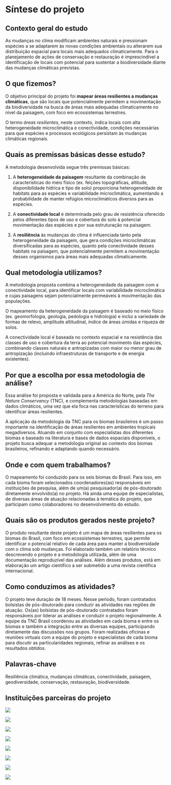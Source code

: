 # Síntese do projeto

## Contexto geral do estudo

As mudanças no clima modificam ambientes naturais e pressionam espécies a se adaptarem às novas condições ambientais ou alterarem sua distribuição espacial para locais mais adequados climaticamente. Para o planejamento de ações de conservação e restauração é imprescindível a identificação de locais com potencial para sustentar a biodiversidade diante das mudanças climáticas previstas.


## O que fizemos?

O objetivo principal do projeto foi **mapear áreas resilientes a mudanças climáticas**, que são locais que potencialmente permitem a movimentação da biodiversidade na busca de áreas mais adequadas climaticamente no nível da paisagem, com foco em ecossistemas terrestres.

O termo *áreas resilientes*, neste contexto, indica locais com alta heterogeneidade microclimática e conectividade, condições necessárias para que espécies e processos ecológicos persistam às mudanças climáticas regionais.


## Quais as premissas básicas desse estudo?

A metodologia desenvolvida segue três premissas básicas:

1.  A **heterogeneidade da paisagem** resultante da combinação de características do meio físico (ex. feições topográficas, altitude, disponibilidade hídrica e tipo de solo) proporciona heterogeneidade de habitats para as espécies e variabilidade microclimática, aumentando a probabilidade de manter refúgios microclimáticos diversos para as espécies. <!--contribui para a diversidade genética e fenotípica de espécies.-->

2.  A **conectividade local** é determinada pelo grau de resistência oferecido pelos diferentes tipos de uso e cobertura do solo à potencial movimentação das espécies e por sua estruturação na paisagem.

3.  A **resiliência** às mudanças do clima é influenciada tanto pela heterogeneidade da paisagem, que gera condições microclimáticas diversificadas para as espécies, quanto pela conectividade desses habitats na paisagem, que potencialmente permitem a movimentação desses organismos para áreas mais adequadas climaticamente.


## Qual metodologia utilizamos?

A metodologia proposta combina a heterogeneidade da paisagem com a conectividade local, para identificar locais com variabilidade microclimática e cujas paisagens sejam potencialmente permeáveis à movimentação das populações.

O mapeamento da heterogeneidade da paisagem é baseado no meio físico (ex. geomorfologia, geologia, pedologia e hidrologia) e inclui a variedade de formas de relevo, amplitude altitudinal, índice de áreas úmidas e riqueza de solos.

A conectividade local é baseada no contexto espacial e na resistência das classes de uso e cobertura da terra ao potencial movimento das espécies, combinando classes naturais e antropizadas com maior ou menor grau de antropização (incluindo infraestruturas de transporte e de energia existentes).


## Por que a escolha por essa metodologia de análise?

Essa análise foi proposta e validada para a América do Norte, pela *The Nature Conservancy* (TNC), e complementa metodologias baseadas em dados climáticos, uma vez que ela foca nas características do terreno para identificar áreas resilientes.

A aplicação da metodologia da TNC para os biomas brasileiros é um passo importante na identificação de áreas resilientes em ambientes tropicais megadiversos. Atuando em conjunto com especialistas dos diferentes biomas e baseado na literatura e bases de dados espaciais disponíveis, o projeto busca adequar a metodologia original ao contexto dos biomas brasileiros, refinando e adaptando quando necessário.


## Onde e com quem trabalhamos?

O mapeamento foi conduzido para os seis biomas do Brasil. Para isso, em cada bioma foram selecionados coordenadores(as) responsáveis em instituições de pesquisa, além de um(a) pesquisador(a) de pós-doutorado diretamente envolvido(a) no projeto. Há ainda uma equipe de especialistas, de diversas áreas de atuação relacionadas à temática do projeto, que participam como colaboradores no desenvolvimento do estudo.


## Quais são os produtos gerados neste projeto?

O produto resultante deste projeto é um mapa de áreas resilientes para os biomas do Brasil, com foco em ecossistemas terrestres, que permite identificar o potencial relativo de cada área para manter a biodiversidade com o clima sob mudanças. Foi elaborado também um relatório técnico descrevendo o projeto e a metodologia utilizada, além de uma documentação reproduzível das análises. Além desses produtos, está em elaboração um artigo científico a ser submetido a uma revista científica internacional.


## Como conduzimos as atividades?

O projeto teve duração de 18 meses. Nesse período, foram contratados bolsistas de pós-doutorado para conduzir as atividades nas regiões de atuação. Os(as) bolsistas de pós-doutorado contratados foram responsáveis por liderar as análises e conduzir o projeto regionalmente. A equipe da TNC Brasil coordenou as atividades em cada bioma e entre os biomas e também a integração entre as diversas equipes, participando diretamente das discussões nos grupos. Foram realizadas oficinas e reuniões virtuais com a equipe do projeto e especialistas de cada bioma para discutir as particularidades regionais, refinar as análises e os resultados obtidos.


## Palavras-chave

Resiliência climática, mudanças climáticas, conectividade, paisagem, geodiversidade, conservação, restauração, biodiversidade.


## Instituições parceiras do projeto

::: {layout-nrow="2"}
![](figs/TNC_logo_BR.png)

![](figs/MPEG_logo.png)

![](figs/logotipo-ufabc-abaixo.png)

![](figs/tipografia_ufj_preto_modelo_02.png)

![](figs/ufms_logo_negativo_assinatura_vertical_rgb.png)

![](figs/ufrn_logotipo_flat.png)

![](figs/sos_pantanal_logo-slider.png)

![](figs/associacao_caatinga-nova_logo-400.png)
:::
